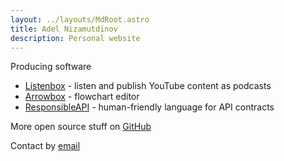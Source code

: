 ```yaml
---
layout: ../layouts/MdRoot.astro
title: Adel Nizamutdinov
description: Personal website
---
```



Producing software

- [Listenbox](https://listenbox.app) - listen and publish YouTube content as
  podcasts
- [Arrowbox](https://arrowbox.co) - flowchart editor
- [ResponsibleAPI](https://responsibleapi.com) - human-friendly language for API
  contracts

More open source stuff on [GitHub](https://github.com/meoyawn)

Contact by [email](mailto:mail@adelnz.com)

<ArticlesFr />
